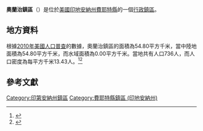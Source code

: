 {{noteTA
|G1=USState
|G2=地名
|G3=Unit
}}
{{Infobox settlement
|official_name            = 奧蘭治鎮區
|native_name = Orange Township
|settlement_type          = [[行政鎮區|行政鎮區]]
|image_skyline            = 
|imagesize                = 
|image_map                = Map highlighting Orange Township, Fayette County, Indiana.svg
|mapsize                  = 250px
|pushpin_map  =USA Indiana
|pushpin_label = 奧蘭治鎮區
|pushpin_label_position   = top
|pushpin_map_caption      = 奧蘭治鎮區在印地安納州的位置
|subdivision_type         = [[世界政區索引|國家]]
|subdivision_type1        = [[美国州份|州份]]
|subdivision_type2        = [[印地安納州行政区划|縣]]
|subdivision_name         = [[美国|美国]]
|subdivision_name1        = [[印地安納州|印地安納州]]
|subdivision_name2        = [[費耶特縣_(印地安納州)|費耶特縣]]
|elevation_ft             = 1030
|elevation_m              = 314
|timezone                 = [[北美东部時區|北美东部時區]]
|area_total_km2           = 54.80
|area_land_km2            = 54.80
|area_water_km2           = 0.00
|area_total_sq_mi         = 
|area_land_sq_mi          = 
|area_water_sq_mi         = 
|population_as_of         = [[2010年美國人口普查|2010]]
|population_footnotes     = 
|population_total         = 736
|population_density_km2   = auto
|population_density_sq_mi = auto
|utc_offset               = -5
|coordinates              = {{coord|39|34|23|N|85|16|33|W|type:city_region:US-AL_source:GNS-enwiki|display=inline,title}}
| coor_pinpoint           = 
| coordinates_footnotes   = 
|timezone_DST             = EDT
|utc_offset_DST           = -4
|postal_code_type         = [[美國郵區編號|郵區編號]]
|postal_code              = 
|area_code                = {{link-en|电话区号317|Area code 317|317}}
|blank_name = [[地名信息系统|GNIS ID]]
|blank_info = 453689
}}
'''奧蘭治鎮區'''（{{lang-en|Orange Township}}）是位於[[美國|美國]][[印地安納州|印地安納州]][[費耶特縣_(印地安納州)|費耶特縣]]的一個[[行政鎮區|行政鎮區]]。

== 地方資料 ==
根據[[2010年美國人口普查|2010年美國人口普查]]的數據，奧蘭治鎮區的面積為54.80平方千米，當中陸地面積為54.80平方千米，而水域面積為0.00平方千米。當地共有人口736人，而人口密度為每平方千米13.43人。<ref name="GR8">{{cite web|url=http://factfinder2.census.gov|publisher=[[美国人口调查局|美国人口调查局]]|accessdate=2011-05-14|title=American FactFinder|archive-date=2013-09-11|archive-url=https://web.archive.org/web/20130911234518/http://factfinder2.census.gov/|dead-url=no}}</ref><ref>{{cite web|url=https://www.citypopulation.de/en/usa/illinois/admin/|title=USA: Illinois (Counties and Townships) - City Population|access-date=2020-07-13|archive-date=2020-04-22|archive-url=https://web.archive.org/web/20200422090607/https://www.citypopulation.de/en/usa/illinois/admin/|dead-url=no}}</ref>

== 參考文獻 ==
{{reflist}}

{{費耶特縣 (印地安納州)}}

{{DEFAULTSORT:Orange Township}}
[[Category:印第安納州鎮區|Category:印第安納州鎮區]]
[[Category:費耶特縣鎮區_(印地安納州)|Category:費耶特縣鎮區 (印地安納州)]]

{{Indiana-geo-stub}}